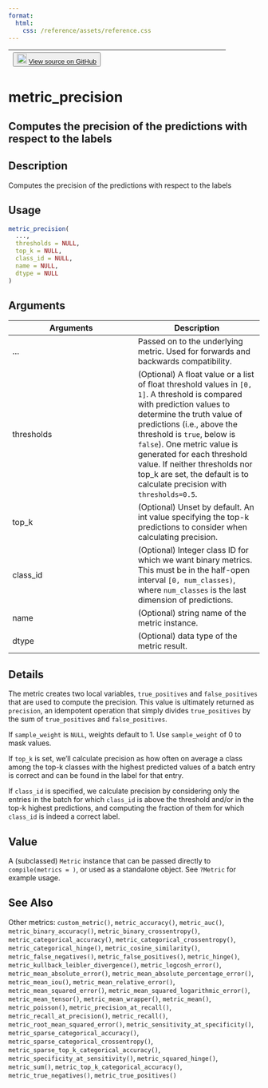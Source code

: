 ```yaml
---
format:
  html:
    css: /reference/assets/reference.css
---
```


| <button class="button"> ![](/reference/assets/GitHub-Mark-32px.png){width="20"} [View source on GitHub](https://github.com/rstudio/keras//blob/main/R/metrics.R#L446) </button> |
|:------------------------------:|:--------------------------------------:|

# metric_precision

## Computes the precision of the predictions with respect to the labels

## Description
Computes the precision of the predictions with respect to the labels 


## Usage
```r
metric_precision( 
  ..., 
  thresholds = NULL, 
  top_k = NULL, 
  class_id = NULL, 
  name = NULL, 
  dtype = NULL 
) 
```

## Arguments
|Arguments|Description|
|---|---|
| ... | Passed on to the underlying metric. Used for forwards and backwards compatibility. |
| thresholds | (Optional) A float value or a list of float threshold values in `[0, 1]`. A threshold is compared with prediction values to determine the truth value of predictions (i.e., above the threshold is `true`, below is `false`). One metric value is generated for each threshold value. If neither thresholds nor top_k are set, the default is to calculate precision with `thresholds=0.5`. |
| top_k | (Optional) Unset by default. An int value specifying the top-k predictions to consider when calculating precision. |
| class_id | (Optional) Integer class ID for which we want binary metrics. This must be in the half-open interval `[0, num_classes)`, where `num_classes` is the last dimension of predictions. |
| name | (Optional) string name of the metric instance. |
| dtype | (Optional) data type of the metric result. |

## Details

The metric creates two local variables, `true_positives` and `false_positives` that are used to compute the precision. This value is ultimately returned as `precision`, an idempotent operation that simply divides `true_positives` by the sum of `true_positives` and `false_positives`. 

If `sample_weight` is `NULL`, weights default to 1. Use `sample_weight` of 0 to mask values. 

If `top_k` is set, we'll calculate precision as how often on average a class among the top-k classes with the highest predicted values of a batch entry is correct and can be found in the label for that entry. 

If `class_id` is specified, we calculate precision by considering only the entries in the batch for which `class_id` is above the threshold and/or in the top-k highest predictions, and computing the fraction of them for which `class_id` is indeed a correct label. 


## Value
A (subclassed) `Metric` instance that can be passed directly to `compile(metrics = )`, or used as a standalone object. See `?Metric` for example usage. 



## See Also
Other metrics:  `custom_metric()`, `metric_accuracy()`, `metric_auc()`, `metric_binary_accuracy()`, `metric_binary_crossentropy()`, `metric_categorical_accuracy()`, `metric_categorical_crossentropy()`, `metric_categorical_hinge()`, `metric_cosine_similarity()`, `metric_false_negatives()`, `metric_false_positives()`, `metric_hinge()`, `metric_kullback_leibler_divergence()`, `metric_logcosh_error()`, `metric_mean_absolute_error()`, `metric_mean_absolute_percentage_error()`, `metric_mean_iou()`, `metric_mean_relative_error()`, `metric_mean_squared_error()`, `metric_mean_squared_logarithmic_error()`, `metric_mean_tensor()`, `metric_mean_wrapper()`, `metric_mean()`, `metric_poisson()`, `metric_precision_at_recall()`, `metric_recall_at_precision()`, `metric_recall()`, `metric_root_mean_squared_error()`, `metric_sensitivity_at_specificity()`, `metric_sparse_categorical_accuracy()`, `metric_sparse_categorical_crossentropy()`, `metric_sparse_top_k_categorical_accuracy()`, `metric_specificity_at_sensitivity()`, `metric_squared_hinge()`, `metric_sum()`, `metric_top_k_categorical_accuracy()`, `metric_true_negatives()`, `metric_true_positives()`

